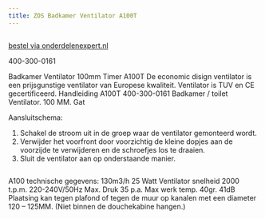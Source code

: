 ```yaml
---
title: ZOS Badkamer Ventilator A100T
---
```



<Image src={imageProduct} width={imageProduct.width} alt="" />

[bestel via onderdelenexpert.nl](https://www.onderdelenexpert.nl/zos-badkamer-ventilator-100mm-timer-a100t-240015)

400-300-0161

Badkamer Ventilator 100mm Timer A100T
De economic disign ventilator is een prijsgunstige ventilator van Europese kwaliteit.
Ventilator is TUV en CE gecertificeerd.
Handleiding A100T
400-300-0161
Badkamer / toilet Ventilator.
100 MM. Gat

Aansluitschema:
1. Schakel de stroom uit in de groep waar de ventilator gemonteerd wordt.
2. Verwijder het voorfront door voorzichtig de kleine dopjes aan de voorzijde te verwijderen en de schroefjes los te draaien.
3. Sluit de ventilator aan op onderstaande manier.

<Image src={imageProduct} width={imageProduct.width} alt="" />


A100 technische gegevens:
130m3/h
25 Watt
Ventilator snelheid 2000 t.p.m.
220-240V/50Hz
Max. Druk 35 p.a.
Max werk temp. 40gr.
41dB
Plaatsing kan tegen plafond of tegen de muur op kanalen met een diameter 120 – 125MM.
(Niet binnen de douchekabine hangen.)
